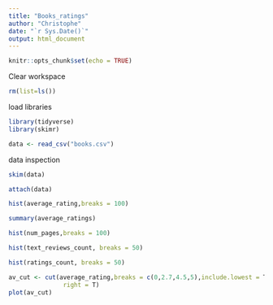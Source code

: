 ```yaml
---
title: "Books_ratings"
author: "Christophe"
date: "`r Sys.Date()`"
output: html_document
---
```


```r
knitr::opts_chunk$set(echo = TRUE)
```

Clear workspace
```r
rm(list=ls())
```
load libraries
```r
library(tidyverse)
library(skimr)
```

```r
data <- read_csv("books.csv")
```

data inspection
```r
skim(data)
```

```r
attach(data)
```

```r
hist(average_rating,breaks = 100)
```
```r
summary(average_ratings)
```


```r
hist(num_pages,breaks = 100)
```

```r
hist(text_reviews_count, breaks = 50)
```

```r
hist(ratings_count, breaks = 50)
```

```r
av_cut <- cut(average_rating,breaks = c(0,2.7,4.5,5),include.lowest = T,
               right = T)
plot(av_cut)
```

